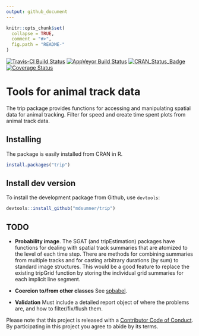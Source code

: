 ```yaml
---
output: github_document
---
```


<!-- README.md is generated from README.Rmd. Please edit that file -->

```r
knitr::opts_chunk$set(
  collapse = TRUE,
  comment = "#>",
  fig.path = "README-"
)
```


[![Travis-CI Build Status](https://travis-ci.org/mdsumner/trip.svg?branch=master)](https://travis-ci.org/mdsumner/trip)
[![AppVeyor Build Status](https://ci.appveyor.com/api/projects/status/github/mdsumner/trip?branch=master&svg=true)](https://ci.appveyor.com/project/mdsumner/trip)
[![CRAN_Status_Badge](http://www.r-pkg.org/badges/version/trip)](https://cran.r-project.org/package=trip)
[![Coverage Status](https://img.shields.io/codecov/c/github/mdsumner/trip/master.svg)](https://codecov.io/github/mdsumner/trip?branch=master)

# Tools for animal track data

The trip package provides functions for accessing and manipulating
spatial data for animal tracking.  Filter for speed and create time
spent plots from animal track data.


## Installing

The package is easily installed from CRAN in R. 

```R
install.packages("trip")
```

## Install dev version

To install the development package from Github, use `devtools`: 

```R
devtools::install_github("mdsumner/trip")
```



## TODO

- **Probability image**.  The SGAT (and tripEstimation) packages have
functions for dealing with spatial track summaries that are
atomized to the level of each time step. There are methods for combining summaries from
multiple tracks and for casting arbitrary durations (by sum) to standard image structures. This would be a good
feature to replace the existing tripGrid function by storing the 
individual grid summaries for each implicit line segment.

- **Coercion to/from other classes** See [spbabel](https://github.com/mdsumner/spbabel). 

- **Validation** Must include a detailed report object of where the problems are, and how to filter/fix/flush them. 
 
Please note that this project is released with a [Contributor Code of Conduct](CONDUCT.md). By participating in this project you agree to abide by its terms.